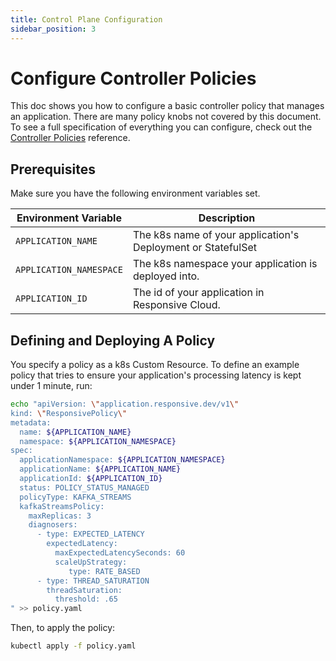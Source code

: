 ```yaml
---
title: Control Plane Configuration
sidebar_position: 3
---
```


# Configure Controller Policies

This doc shows you how to configure a basic controller policy that manages an application.
There are many policy knobs not covered by this document. To see a full specification
of everything you can configure, check out the
[Controller Policies](policies) reference.

## Prerequisites

Make sure you have the following environment variables set.

| Environment Variable    | Description                                                  |
|-------------------------|--------------------------------------------------------------|
| `APPLICATION_NAME`      | The k8s name of your application's Deployment or StatefulSet |
| `APPLICATION_NAMESPACE` | The k8s namespace your application is deployed into.         |
| `APPLICATION_ID`        | The id of your application in Responsive Cloud.              |

## Defining and Deploying A Policy

You specify a policy as a k8s Custom Resource. To define an example policy that tries
to ensure your application's processing latency is kept under 1 minute, run:

```bash
echo "apiVersion: \"application.responsive.dev/v1\"
kind: \"ResponsivePolicy\"
metadata:
  name: ${APPLICATION_NAME}
  namespace: ${APPLICATION_NAMESPACE}
spec:
  applicationNamespace: ${APPLICATION_NAMESPACE}
  applicationName: ${APPLICATION_NAME}
  applicationId: ${APPLICATION_ID}
  status: POLICY_STATUS_MANAGED
  policyType: KAFKA_STREAMS
  kafkaStreamsPolicy:
    maxReplicas: 3
    diagnosers:
      - type: EXPECTED_LATENCY
        expectedLatency:
          maxExpectedLatencySeconds: 60
          scaleUpStrategy:
             type: RATE_BASED
      - type: THREAD_SATURATION
        threadSaturation:
          threshold: .65
" >> policy.yaml
```

Then, to apply the policy:
```bash
kubectl apply -f policy.yaml
```
